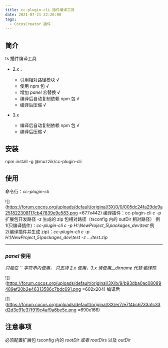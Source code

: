 ```yaml
---
title: cc-plugin-cli 插件编译工具
date: 2021-07-21 22:26:00
tags:
  - CocosCreator 插件
---
```


## 简介

ts 插件编译工具

- 2.x：
  - 引用相对路径模块 √
  - 使用 npm 包 √
  - 增加 $panel$ 宏替换 √
  - 编译后自动复制依赖 npm 包 √
  - 编译后压缩 √

- 3.x
  - 编译后自动复制依赖 npm 包 √
  - 编译后压缩 √

## 安装

npm install -g <span class="mention">@muzzik</span>/cc-plugin-cli

## 使用

命令行：_cc-plugin-cli_

![](https://forum.cocos.org/uploads/default/original/3X/0/0/005dc24fa29de9a251822308117cb47839e9e583.png =677x442)
编译插件：cc-plugin-cli c -p 扩展包开发路径 -z 生成的 zip 包相对路径（tsconfig 内的 outDir
相对路径） 例 1(只编译插件)：_cc-plugin-cli c -p H:\NewProject_5\packages_dev\test_ 例
2(编译插件并生成 zip)：_cc-plugin-cli c -p H:\NewProject_5\packages_dev\test -z …/test.zip_

---

### $panel$ 使用

_只能在 `` 字符串内使用， 只支持 2.x 使用，3.x 请使用\_\_dirname 代替_
编译前

![](https://forum.cocos.org/uploads/default/original/3X/b/9/b93dba0ac08089489ef20b2e46313586c7bdc691.png =602x204)
编译后

![](https://forum.cocos.org/uploads/default/original/3X/e/7/e7f4bc6733a1c33d2d3e91e37f919c4af9a6be5c.png =690x166)

## 注意事项

必须配置扩展包 tsconfig 内的 _rootDir 或者 rootDirs_ 以及 _outDir_
